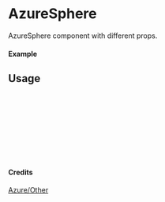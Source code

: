 
<Meta of={AzureSphere} title="Azure/Other/AzureSphere" />

# AzureSphere

AzureSphere component with different props.

#### Example

<Canvas of={AzureSphere.Primary} />

## Usage

```ts
import { AzureSphere } from "yadl-ui";

const Example = () => {
  return (
      <AzureSphere />
  );
};

export default Example;
```

#### Credits
[Azure/Other](https://learn.microsoft.com/en-us/azure/architecture/icons/)
